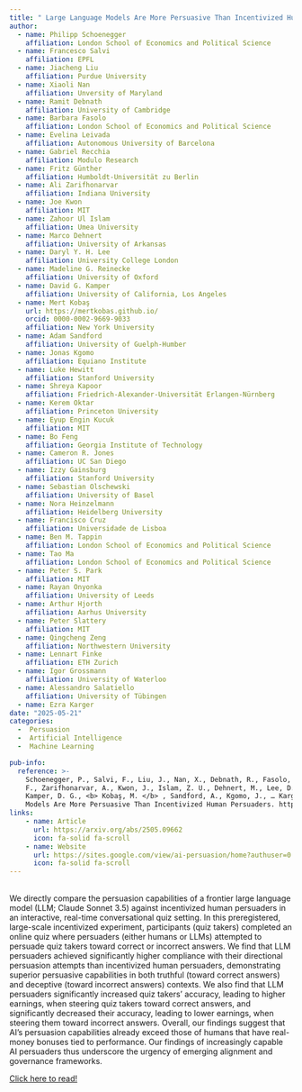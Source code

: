 ```yaml
---
title: " Large Language Models Are More Persuasive Than Incentivized Human Persuaders "
author: 
  - name: Philipp Schoenegger
    affiliation: London School of Economics and Political Science
  - name: Francesco Salvi
    affiliation: EPFL
  - name: Jiacheng Liu
    affiliation: Purdue University
  - name: Xiaoli Nan
    affiliation: Unversity of Maryland
  - name: Ramit Debnath
    affiliation: University of Cambridge
  - name: Barbara Fasolo
    affiliation: London School of Economics and Political Science
  - name: Evelina Leivada
    affiliation: Autonomous University of Barcelona
  - name: Gabriel Recchia
    affiliation: Modulo Research
  - name: Fritz Günther
    affiliation: Humboldt-Universität zu Berlin
  - name: Ali Zarifhonarvar
    affiliation: Indiana University
  - name: Joe Kwon
    affiliation: MIT
  - name: Zahoor Ul Islam
    affiliation: Umea University
  - name: Marco Dehnert
    affiliation: University of Arkansas
  - name: Daryl Y. H. Lee
    affiliation: University College London
  - name: Madeline G. Reinecke
    affiliation: University of Oxford
  - name: David G. Kamper
    affiliation: University of California, Los Angeles
  - name: Mert Kobaş
    url: https://mertkobas.github.io/
    orcid: 0000-0002-9669-9033
    affiliation: New York University
  - name: Adam Sandford
    affiliation: University of Guelph-Humber
  - name: Jonas Kgomo
    affiliation: Equiano Institute
  - name: Luke Hewitt
    affiliation: Stanford University
  - name: Shreya Kapoor
    affiliation: Friedrich-Alexander-Universität Erlangen-Nürnberg
  - name: Kerem Oktar
    affiliation: Princeton University
  - name: Eyup Engin Kucuk
    affiliation: MIT
  - name: Bo Feng
    affiliation: Georgia Institute of Technology
  - name: Cameron R. Jones
    affiliation: UC San Diego
  - name: Izzy Gainsburg
    affiliation: Stanford University
  - name: Sebastian Olschewski
    affiliation: University of Basel
  - name: Nora Heinzelmann
    affiliation: Heidelberg University
  - name: Francisco Cruz
    affiliation: Universidade de Lisboa
  - name: Ben M. Tappin
    affiliation: London School of Economics and Political Science
  - name: Tao Ma
    affiliation: London School of Economics and Political Science
  - name: Peter S. Park
    affiliation: MIT
  - name: Rayan Onyonka
    affiliation: University of Leeds
  - name: Arthur Hjorth
    affiliation: Aarhus University
  - name: Peter Slattery
    affiliation: MIT
  - name: Qingcheng Zeng
    affiliation: Northwestern University
  - name: Lennart Finke
    affiliation: ETH Zurich
  - name: Igor Grossmann
    affiliation: University of Waterloo
  - name: Alessandro Salatiello
    affiliation: University of Tübingen
  - name: Ezra Karger
date: "2025-05-21"
categories: 
  -  Persuasion
  -  Artificial Intelligence
  -  Machine Learning  

pub-info:
  reference: >-
    Schoenegger, P., Salvi, F., Liu, J., Nan, X., Debnath, R., Fasolo, B., Leivada, E., Recchia, G., Günther,
    F., Zarifhonarvar, A., Kwon, J., Islam, Z. U., Dehnert, M., Lee, D. Y. H., Reinecke, M. G.,
    Kamper, D. G., <b> Kobaş, M. </b> , Sandford, A., Kgomo, J., … Karger, E. (2025). Large Language
    Models Are More Persuasive Than Incentivized Human Persuaders. https://arxiv.org/abs/2505.09662
links:
    - name: Article
      url: https://arxiv.org/abs/2505.09662
      icon: fa-solid fa-scroll
    - name: Website
      url: https://sites.google.com/view/ai-persuasion/home?authuser=0
      icon: fa-solid fa-scroll
---
```


\
We directly compare the persuasion capabilities of a frontier large language model (LLM; Claude Sonnet 3.5) against incentivized human persuaders in an interactive, real-time conversational quiz setting. In this preregistered, large-scale incentivized experiment, participants (quiz takers) completed an online quiz where persuaders (either humans or LLMs) attempted to persuade quiz takers toward correct or incorrect answers. We find that LLM persuaders achieved significantly higher compliance with their directional persuasion attempts than incentivized human persuaders, demonstrating superior persuasive capabilities in both truthful (toward correct answers) and deceptive (toward incorrect answers) contexts. We also find that LLM persuaders significantly increased quiz takers' accuracy, leading to higher earnings, when steering quiz takers toward correct answers, and significantly decreased their accuracy, leading to lower earnings, when steering them toward incorrect answers. Overall, our findings suggest that AI's persuasion capabilities already exceed those of humans that have real-money bonuses tied to performance. Our findings of increasingly capable AI persuaders thus underscore the urgency of emerging alignment and governance frameworks.

[Click here to read!](https://arxiv.org/abs/2505.09662)
